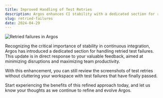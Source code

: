 ```yaml
---
title: Improved Handling of Test Retries
description: Argos enhances CI stability with a dedicated section for retried test failures.
slug: retried-failures
date: 2024-04-29
---
```


![Retried failures in Argos](/assets/changelogs/retried-failures/retried-failures.jpg)

Recognizing the critical importance of stability in continuous integration, Argos has introduced a dedicated section for handling retried test failures. This update is in direct response to your valuable feedback, aimed at minimizing disruptions and maximizing team productivity.

With this enhancement, you can still review the screenshots of test retries without cluttering your workspace with test failures that have finally passed.

Start experiencing the benefits of this refined approach today, and let us know your thoughts as we continue to refine and evolve Argos.
